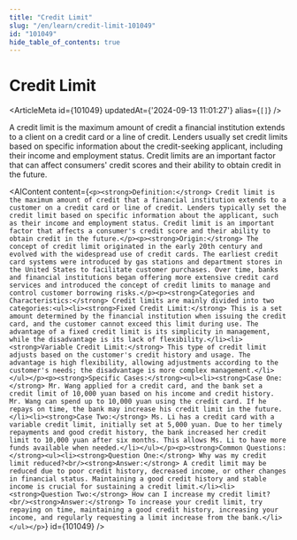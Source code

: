 ```yaml
---
title: "Credit Limit"
slug: "/en/learn/credit-limit-101049"
id: "101049"
hide_table_of_contents: true
---
```



# Credit Limit

<ArticleMeta id={101049} updatedAt={'2024-09-13 11:01:27'} alias={`[]`} />
<div className='border-solid border-b border-t-0 my-4 border-[var(--ifm-color-gray-300)]' />

A credit limit is the maximum amount of credit a financial institution extends to a client on a credit card or a line of credit. Lenders usually set credit limits based on specific information about the credit-seeking applicant, including their income and employment status. Credit limits are an important factor that can affect consumers' credit scores and their ability to obtain credit in the future.

<AIContent content={`<p><strong>Definition:</strong> Credit limit is the maximum amount of credit that a financial institution extends to a customer on a credit card or line of credit. Lenders typically set the credit limit based on specific information about the applicant, such as their income and employment status. Credit limit is an important factor that affects a consumer's credit score and their ability to obtain credit in the future.</p><p><strong>Origin:</strong> The concept of credit limit originated in the early 20th century and evolved with the widespread use of credit cards. The earliest credit card systems were introduced by gas stations and department stores in the United States to facilitate customer purchases. Over time, banks and financial institutions began offering more extensive credit card services and introduced the concept of credit limits to manage and control customer borrowing risks.</p><p><strong>Categories and Characteristics:</strong> Credit limits are mainly divided into two categories:<ul><li><strong>Fixed Credit Limit:</strong> This is a set amount determined by the financial institution when issuing the credit card, and the customer cannot exceed this limit during use. The advantage of a fixed credit limit is its simplicity in management, while the disadvantage is its lack of flexibility.</li><li><strong>Variable Credit Limit:</strong> This type of credit limit adjusts based on the customer's credit history and usage. The advantage is high flexibility, allowing adjustments according to the customer's needs; the disadvantage is more complex management.</li></ul></p><p><strong>Specific Cases:</strong><ul><li><strong>Case One:</strong> Mr. Wang applied for a credit card, and the bank set a credit limit of 10,000 yuan based on his income and credit history. Mr. Wang can spend up to 10,000 yuan using the credit card. If he repays on time, the bank may increase his credit limit in the future.</li><li><strong>Case Two:</strong> Ms. Li has a credit card with a variable credit limit, initially set at 5,000 yuan. Due to her timely repayments and good credit history, the bank increased her credit limit to 10,000 yuan after six months. This allows Ms. Li to have more funds available when needed.</li></ul></p><p><strong>Common Questions:</strong><ul><li><strong>Question One:</strong> Why was my credit limit reduced?<br/><strong>Answer:</strong> A credit limit may be reduced due to poor credit history, decreased income, or other changes in financial status. Maintaining a good credit history and stable income is crucial for sustaining a credit limit.</li><li><strong>Question Two:</strong> How can I increase my credit limit?<br/><strong>Answer:</strong> To increase your credit limit, try repaying on time, maintaining a good credit history, increasing your income, and regularly requesting a limit increase from the bank.</li></ul></p>`} id={101049} />

